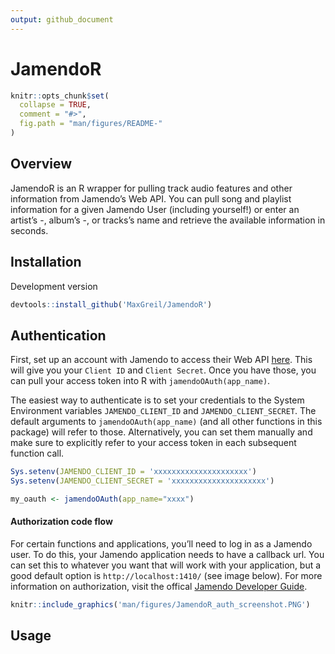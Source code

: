 ```yaml
---
output: github_document
---
```



# JamendoR

<!-- README.md is generated from README.Rmd. Please edit that file -->

```r
knitr::opts_chunk$set(
  collapse = TRUE,
  comment = "#>",
  fig.path = "man/figures/README-"
)
```


## Overview

JamendoR is an R wrapper for pulling track audio features and other information from Jamendo's Web API. You can pull song and playlist information for a given Jamendo User (including yourself!) or enter an artist's -, album's -, or tracks's name and retrieve the available information in seconds.


## Installation

Development version
```r
devtools::install_github('MaxGreil/JamendoR')
```


## Authentication

First, set up an account with Jamendo to access their Web API [here](https://devportal.jamendo.com/signup). This will give you your `Client ID` and `Client Secret`. Once you have those, you can pull your access token into R with `jamendoOAuth(app_name)`. 

The easiest way to authenticate is to set your credentials to the System Environment variables `JAMENDO_CLIENT_ID` and `JAMENDO_CLIENT_SECRET`. The default arguments to `jamendoOAuth(app_name)` (and all other functions in this package) will refer to those. Alternatively, you can set them manually and make sure to explicitly refer to your access token in each subsequent function call.

```r
Sys.setenv(JAMENDO_CLIENT_ID = 'xxxxxxxxxxxxxxxxxxxxx')
Sys.setenv(JAMENDO_CLIENT_SECRET = 'xxxxxxxxxxxxxxxxxxxxx')

my_oauth <- jamendoOAuth(app_name="xxxx")
```


#### Authorization code flow
For certain functions and applications, you'll need to log in as a Jamendo user. To do this, your Jamendo application needs to have a callback url. You can set this to whatever you want that will work with your application, but a good default option is `http://localhost:1410/` (see image below). For more information on authorization, visit the offical [Jamendo Developer Guide](https://developer.jamendo.com/v3.0/authentication).

```r
knitr::include_graphics('man/figures/JamendoR_auth_screenshot.PNG')
```


## Usage

